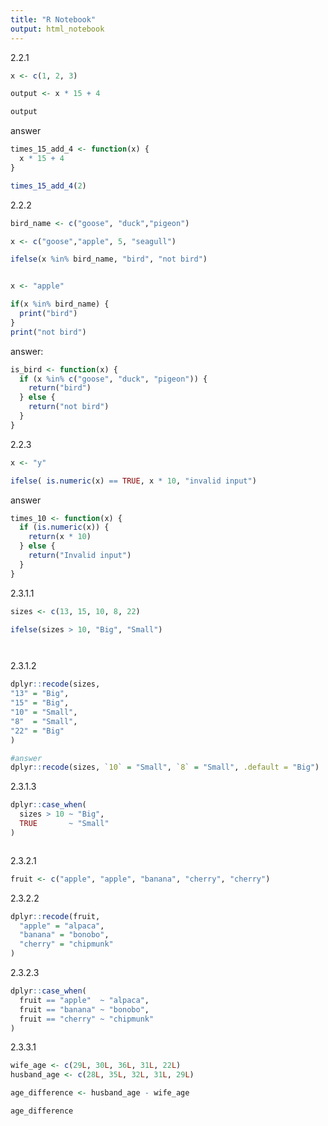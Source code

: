 ```yaml
---
title: "R Notebook"
output: html_notebook
---
```


2.2.1

```r
x <- c(1, 2, 3)

output <- x * 15 + 4

output
```

answer
```r
times_15_add_4 <- function(x) {
  x * 15 + 4
}

times_15_add_4(2)
```



2.2.2

```r
bird_name <- c("goose", "duck","pigeon")

x <- c("goose","apple", 5, "seagull")

ifelse(x %in% bird_name, "bird", "not bird")



```


```r
x <- "apple"

if(x %in% bird_name) {
  print("bird")
}
print("not bird")
```

answer:

```r
is_bird <- function(x) {
  if (x %in% c("goose", "duck", "pigeon")) {
    return("bird")
  } else {
    return("not bird")
  }
}
```



2.2.3

```r
x <- "y"

ifelse( is.numeric(x) == TRUE, x * 10, "invalid input")

```

answer
```r
times_10 <- function(x) {
  if (is.numeric(x)) {
    return(x * 10)
  } else {
    return("Invalid input")
  }
}
```


2.3.1.1
```r

sizes <- c(13, 15, 10, 8, 22)

ifelse(sizes > 10, "Big", "Small")




```


2.3.1.2
```r

dplyr::recode(sizes, 
"13" = "Big", 
"15" = "Big",
"10" = "Small", 
"8"  = "Small", 
"22" = "Big" 
)

#answer
dplyr::recode(sizes, `10` = "Small", `8` = "Small", .default = "Big")

```


2.3.1.3
```r

dplyr::case_when(
  sizes > 10 ~ "Big",
  TRUE       ~ "Small"
)



```


2.3.2.1
```r

fruit <- c("apple", "apple", "banana", "cherry", "cherry")

```


2.3.2.2
```r
dplyr::recode(fruit,
  "apple" = "alpaca",
  "banana" = "bonobo",
  "cherry" = "chipmunk"
)
```


2.3.2.3
```r


dplyr::case_when(
  fruit == "apple"  ~ "alpaca",
  fruit == "banana" ~ "bonobo",
  fruit == "cherry" ~ "chipmunk"
)


```

2.3.3.1
```r

wife_age <- c(29L, 30L, 36L, 31L, 22L)
husband_age <- c(28L, 35L, 32L, 31L, 29L)

age_difference <- husband_age - wife_age

age_difference



```




